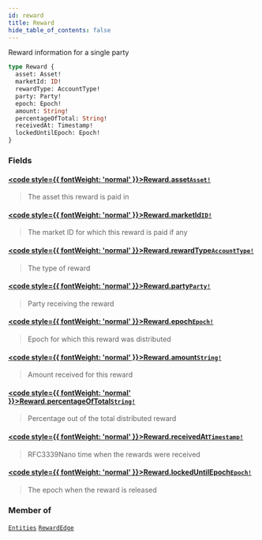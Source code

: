 ```yaml
---
id: reward
title: Reward
hide_table_of_contents: false
---
```








Reward information for a single party

```graphql
type Reward {
  asset: Asset!
  marketId: ID!
  rewardType: AccountType!
  party: Party!
  epoch: Epoch!
  amount: String!
  percentageOfTotal: String!
  receivedAt: Timestamp!
  lockedUntilEpoch: Epoch!
}
```


### Fields

#### [<code style={{ fontWeight: 'normal' }}>Reward.<b>asset</b></code>](#)<Bullet />[`Asset!`](/testnet/api/graphql/objects/asset) <Badge class="secondary" text="non-null"/> <Badge class="secondary" text="object"/>
> The asset this reward is paid in
> 

#### [<code style={{ fontWeight: 'normal' }}>Reward.<b>marketId</b></code>](#)<Bullet />[`ID!`](/testnet/api/graphql/scalars/id) <Badge class="secondary" text="non-null"/> <Badge class="secondary" text="scalar"/>
> The market ID for which this reward is paid if any
> 

#### [<code style={{ fontWeight: 'normal' }}>Reward.<b>rewardType</b></code>](#)<Bullet />[`AccountType!`](/testnet/api/graphql/enums/account-type) <Badge class="secondary" text="non-null"/> <Badge class="secondary" text="enum"/>
> The type of reward
> 

#### [<code style={{ fontWeight: 'normal' }}>Reward.<b>party</b></code>](#)<Bullet />[`Party!`](/testnet/api/graphql/objects/party) <Badge class="secondary" text="non-null"/> <Badge class="secondary" text="object"/>
> Party receiving the reward
> 

#### [<code style={{ fontWeight: 'normal' }}>Reward.<b>epoch</b></code>](#)<Bullet />[`Epoch!`](/testnet/api/graphql/objects/epoch) <Badge class="secondary" text="non-null"/> <Badge class="secondary" text="object"/>
> Epoch for which this reward was distributed
> 

#### [<code style={{ fontWeight: 'normal' }}>Reward.<b>amount</b></code>](#)<Bullet />[`String!`](/testnet/api/graphql/scalars/string) <Badge class="secondary" text="non-null"/> <Badge class="secondary" text="scalar"/>
> Amount received for this reward
> 

#### [<code style={{ fontWeight: 'normal' }}>Reward.<b>percentageOfTotal</b></code>](#)<Bullet />[`String!`](/testnet/api/graphql/scalars/string) <Badge class="secondary" text="non-null"/> <Badge class="secondary" text="scalar"/>
> Percentage out of the total distributed reward
> 

#### [<code style={{ fontWeight: 'normal' }}>Reward.<b>receivedAt</b></code>](#)<Bullet />[`Timestamp!`](/testnet/api/graphql/scalars/timestamp) <Badge class="secondary" text="non-null"/> <Badge class="secondary" text="scalar"/>
> RFC3339Nano time when the rewards were received
> 

#### [<code style={{ fontWeight: 'normal' }}>Reward.<b>lockedUntilEpoch</b></code>](#)<Bullet />[`Epoch!`](/testnet/api/graphql/objects/epoch) <Badge class="secondary" text="non-null"/> <Badge class="secondary" text="object"/>
> The epoch when the reward is released
> 



### Member of

[`Entities`](/testnet/api/graphql/objects/entities)  <Badge class="secondary" text="object"/><Bullet />[`RewardEdge`](/testnet/api/graphql/objects/reward-edge)  <Badge class="secondary" text="object"/>



